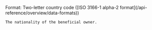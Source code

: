 <ParamField body="Nationality" type="string">     
    Format: Two-letter country code ([ISO 3166-1 alpha-2 format](/api-reference/overview/data-formats))

    The nationality of the beneficial owner.  
</ParamField>